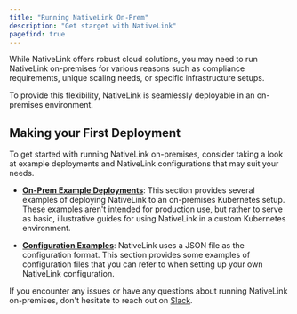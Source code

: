 ```yaml
---
title: "Running NativeLink On-Prem"
description: "Get starget with NativeLink"
pagefind: true
---
```



While NativeLink offers robust cloud solutions, you may need to
run NativeLink on-premises for various
reasons such as compliance requirements, unique scaling needs,
or specific infrastructure setups.

To provide this flexibility, NativeLink is seamlessly
deployable in an on-premises environment.

## Making your First Deployment
To get started with running NativeLink on-premises, consider taking a
look at example deployments and NativeLink configurations that may suit
your needs.

- [**On-Prem Example Deployments**](/deployment-examples/on-prem-overview):
This section provides several examples of deploying NativeLink to an
on-premises Kubernetes setup. These examples aren't intended for production
use, but rather to serve as basic, illustrative guides for using NativeLink
in a custom Kubernetes environment.

- [**Configuration Examples**](/config/configuration-intro):
NativeLink uses a JSON file as the configuration format. This section provides
some examples of configuration files that you can refer to when setting up
your own NativeLink configuration.

If you encounter any issues
or have any questions about running NativeLink on-premises, don't hesitate to
reach out on [Slack](https://nativelink.slack.com/join/shared_invite/zt-281qk1ho0-krT7HfTUIYfQMdwflRuq7A#/shared-invite/email).
